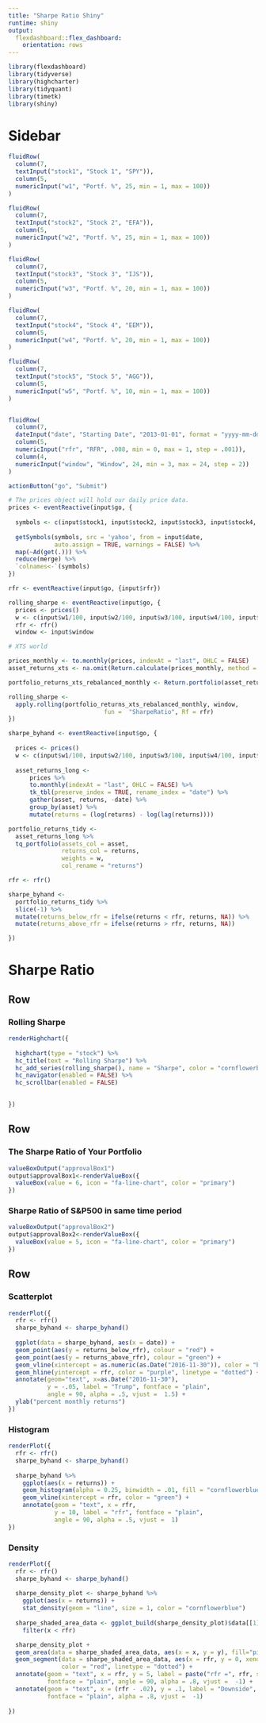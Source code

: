 ```yaml
---
title: "Sharpe Ratio Shiny"
runtime: shiny
output:
  flexdashboard::flex_dashboard:
    orientation: rows
---
```



```r
library(flexdashboard)
library(tidyverse)
library(highcharter)
library(tidyquant)
library(timetk)
library(shiny)
```

Sidebar {.sidebar}
=====================================
  
```r

fluidRow(
  column(7,
  textInput("stock1", "Stock 1", "SPY")),
  column(5,
  numericInput("w1", "Portf. %", 25, min = 1, max = 100))
)  

fluidRow(
  column(7,
  textInput("stock2", "Stock 2", "EFA")),
  column(5,
  numericInput("w2", "Portf. %", 25, min = 1, max = 100))
)

fluidRow(
  column(7,
  textInput("stock3", "Stock 3", "IJS")),
  column(5,
  numericInput("w3", "Portf. %", 20, min = 1, max = 100))
)

fluidRow(
  column(7,
  textInput("stock4", "Stock 4", "EEM")),
  column(5,
  numericInput("w4", "Portf. %", 20, min = 1, max = 100))
)

fluidRow(
  column(7,
  textInput("stock5", "Stock 5", "AGG")),
  column(5,
  numericInput("w5", "Portf. %", 10, min = 1, max = 100))
)


fluidRow(
  column(7,
  dateInput("date", "Starting Date", "2013-01-01", format = "yyyy-mm-dd")),
  column(5,
  numericInput("rfr", "RFR", .008, min = 0, max = 1, step = .001)),
  column(4,
  numericInput("window", "Window", 24, min = 3, max = 24, step = 2))
)

actionButton("go", "Submit")

# The prices object will hold our daily price data.
prices <- eventReactive(input$go, {
  
  symbols <- c(input$stock1, input$stock2, input$stock3, input$stock4, input$stock5)
  
  getSymbols(symbols, src = 'yahoo', from = input$date, 
             auto.assign = TRUE, warnings = FALSE) %>% 
  map(~Ad(get(.))) %>% 
  reduce(merge) %>%
  `colnames<-`(symbols)
})

rfr <- eventReactive(input$go, {input$rfr})

rolling_sharpe <- eventReactive(input$go, {
  prices <- prices()
  w <- c(input$w1/100, input$w2/100, input$w3/100, input$w4/100, input$w5/100)
  rfr <- rfr()
  window <- input$window

# XTS world

prices_monthly <- to.monthly(prices, indexAt = "last", OHLC = FALSE)
asset_returns_xts <- na.omit(Return.calculate(prices_monthly, method = "log"))

portfolio_returns_xts_rebalanced_monthly <- Return.portfolio(asset_returns_xts, weights = w, rebalance_on = "months")

rolling_sharpe <- 
  apply.rolling(portfolio_returns_xts_rebalanced_monthly, window, 
                           fun =  "SharpeRatio", Rf = rfr)
})

sharpe_byhand <- eventReactive(input$go, {
  
  prices <- prices()
  w <- c(input$w1/100, input$w2/100, input$w3/100, input$w4/100, input$w5/100)
  
  asset_returns_long <- 
      prices %>% 
      to.monthly(indexAt = "last", OHLC = FALSE) %>% 
      tk_tbl(preserve_index = TRUE, rename_index = "date") %>%
      gather(asset, returns, -date) %>% 
      group_by(asset) %>%  
      mutate(returns = (log(returns) - log(lag(returns))))

portfolio_returns_tidy <- 
  asset_returns_long %>% 
  tq_portfolio(assets_col = asset, 
               returns_col = returns, 
               weights = w,
               col_rename = "returns")

rfr <- rfr()

sharpe_byhand <- 
  portfolio_returns_tidy %>% 
  slice(-1) %>%
  mutate(returns_below_rfr = ifelse(returns < rfr, returns, NA)) %>%
  mutate(returns_above_rfr = ifelse(returns > rfr, returns, NA))

})

```

Sharpe Ratio
=====================================  

Row {data-height=600}
-----------------------------------------------------------------------

### Rolling Sharpe

```r
renderHighchart({
  
  highchart(type = "stock") %>%
  hc_title(text = "Rolling Sharpe") %>%
  hc_add_series(rolling_sharpe(), name = "Sharpe", color = "cornflowerblue") %>%
  hc_navigator(enabled = FALSE) %>% 
  hc_scrollbar(enabled = FALSE) 

  
})
```


Row {data-height=200}
-----------------------------------------------------------------------

### The Sharpe Ratio of Your Portfolio

```r
valueBoxOutput("approvalBox1")
output$approvalBox1<-renderValueBox({
  valueBox(value = 6, icon = "fa-line-chart", color = "primary")
})
```

### Sharpe Ratio of S&P500 in same time period

```r

valueBoxOutput("approvalBox2")
output$approvalBox2<-renderValueBox({
  valueBox(value = 5, icon = "fa-line-chart", color = "primary")
})
```

Row {.tabset .tabset-fade}
-------------------------------------

### Scatterplot

```r
renderPlot({
  rfr <- rfr()
  sharpe_byhand <- sharpe_byhand()
  
  ggplot(data = sharpe_byhand, aes(x = date)) +
  geom_point(aes(y = returns_below_rfr), colour = "red") +
  geom_point(aes(y = returns_above_rfr), colour = "green") + 
  geom_vline(xintercept = as.numeric(as.Date("2016-11-30")), color = "blue") +
  geom_hline(yintercept = rfr, color = "purple", linetype = "dotted") +
  annotate(geom="text", x=as.Date("2016-11-30"), 
           y = -.05, label = "Trump", fontface = "plain", 
           angle = 90, alpha = .5, vjust =  1.5) +
  ylab("percent monthly returns")
})
```


### Histogram

```r
renderPlot({
  rfr <- rfr()
  sharpe_byhand <- sharpe_byhand()
  
  sharpe_byhand %>% 
    ggplot(aes(x = returns)) +
    geom_histogram(alpha = 0.25, binwidth = .01, fill = "cornflowerblue") +
    geom_vline(xintercept = rfr, color = "green") +
    annotate(geom = "text", x = rfr, 
             y = 10, label = "rfr", fontface = "plain", 
             angle = 90, alpha = .5, vjust =  1)
})
```

### Density

```r
renderPlot({
  rfr <- rfr()
  sharpe_byhand <- sharpe_byhand()
  
  sharpe_density_plot <- sharpe_byhand %>% 
    ggplot(aes(x = returns)) +
    stat_density(geom = "line", size = 1, color = "cornflowerblue") 
  
  sharpe_shaded_area_data <- ggplot_build(sharpe_density_plot)$data[[1]] %>% 
    filter(x < rfr)

  sharpe_density_plot + 
  geom_area(data = sharpe_shaded_area_data, aes(x = x, y = y), fill="pink", alpha = 0.5) +
  geom_segment(data = sharpe_shaded_area_data, aes(x = rfr, y = 0, xend = rfr, yend = y), 
               color = "red", linetype = "dotted") +
  annotate(geom = "text", x = rfr, y = 5, label = paste("rfr =", rfr, sep = ""), 
           fontface = "plain", angle = 90, alpha = .8, vjust =  -1) +
  annotate(geom = "text", x = (rfr - .02), y = .1, label = "Downside", 
           fontface = "plain", alpha = .8, vjust =  -1)
           
})

```





